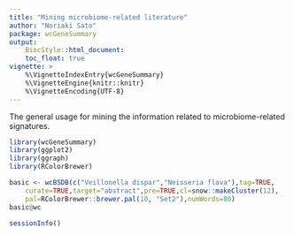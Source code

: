 ```yaml
---
title: "Mining microbiome-related literature"
author: "Noriaki Sato"
package: wcGeneSummary
output: 
    BiocStyle::html_document:
    toc_float: true
vignette: >
    %\VignetteIndexEntry{wcGeneSummary}
    %\VignetteEngine{knitr::knitr}
    %\VignetteEncoding{UTF-8}  
---
```

    
The general usage for mining the information related to microbiome-related signatures.


```r
library(wcGeneSummary)
library(ggplot2)
library(ggraph)
library(RColorBrewer)
```

```r
basic <- wcBSDB(c("Veillonella dispar","Neisseria flava"),tag=TRUE,
    curate=TRUE,target="abstract",pre=TRUE,cl=snow::makeCluster(12),
    pal=RColorBrewer::brewer.pal(10, "Set2"),numWords=80)
basic@wc
```

```r
sessionInfo()
```